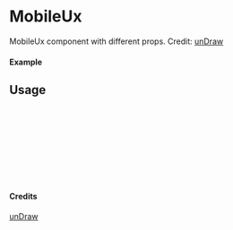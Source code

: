 
<Meta of={MobileUx} title="unDraw/MobileUx" />

# MobileUx

MobileUx component with different props.
Credit: [unDraw](https://undraw.co/illustrations)

#### Example

<Canvas of={MobileUx.Primary} />

## Usage

```ts
import { MobileUx } from "yadl-ui";

const Example = () => {
  return (
      <MobileUx />
  );
};

export default Example;
```

#### Credits
[unDraw](https://undraw.co/illustrations)
